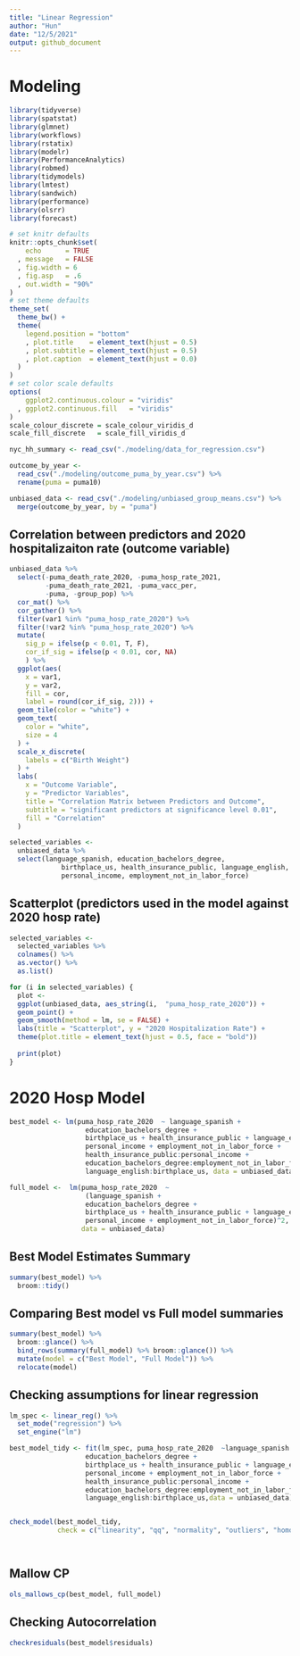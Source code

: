 ```yaml
---
title: "Linear Regression"
author: "Hun"
date: "12/5/2021"
output: github_document
---
```


# Modeling
```r
library(tidyverse)
library(spatstat)
library(glmnet)
library(workflows)
library(rstatix)
library(modelr)
library(PerformanceAnalytics)
library(robmed)
library(tidymodels)
library(lmtest)
library(sandwich)
library(performance)
library(olsrr)
library(forecast)
```

```r
# set knitr defaults
knitr::opts_chunk$set(
    echo      = TRUE
  , message   = FALSE
  , fig.width = 6
  , fig.asp   = .6
  , out.width = "90%"
)
# set theme defaults
theme_set(
  theme_bw() +
  theme(
    legend.position = "bottom"
    , plot.title    = element_text(hjust = 0.5)
    , plot.subtitle = element_text(hjust = 0.5)    
    , plot.caption  = element_text(hjust = 0.0)
  )
)
# set color scale defaults
options(
    ggplot2.continuous.colour = "viridis"
  , ggplot2.continuous.fill   = "viridis"
)
scale_colour_discrete = scale_colour_viridis_d
scale_fill_discrete   = scale_fill_viridis_d
```



```r
nyc_hh_summary <- read_csv("./modeling/data_for_regression.csv")

outcome_by_year <- 
  read_csv("./modeling/outcome_puma_by_year.csv") %>%
  rename(puma = puma10)

unbiased_data <- read_csv("./modeling/unbiased_group_means.csv") %>%
  merge(outcome_by_year, by = "puma")
```


## Correlation between predictors and 2020 hospitalizaiton rate (outcome variable)
```r
unbiased_data %>% 
  select(-puma_death_rate_2020, -puma_hosp_rate_2021, 
         -puma_death_rate_2021, -puma_vacc_per,
         -puma, -group_pop) %>%
  cor_mat() %>%
  cor_gather() %>%
  filter(var1 %in% "puma_hosp_rate_2020") %>%
  filter(!var2 %in% "puma_hosp_rate_2020") %>%
  mutate(
    sig_p = ifelse(p < 0.01, T, F),
    cor_if_sig = ifelse(p < 0.01, cor, NA)
    ) %>% 
  ggplot(aes(
    x = var1, 
    y = var2, 
    fill = cor,
    label = round(cor_if_sig, 2))) + 
  geom_tile(color = "white") +   
  geom_text(
    color = "white",
    size = 4
  ) + 
  scale_x_discrete(
    labels = c("Birth Weight")
  ) + 
  labs(
    x = "Outcome Variable",
    y = "Predictor Variables",
    title = "Correlation Matrix between Predictors and Outcome",
    subtitle = "significant predictors at significance level 0.01",
    fill = "Correlation"
  )
```


```r
selected_variables <-
  unbiased_data %>%
  select(language_spanish, education_bachelors_degree,
             birthplace_us, health_insurance_public, language_english,
             personal_income, employment_not_in_labor_force)
```


## Scatterplot (predictors used in the model against 2020 hosp rate)
```r
selected_variables <- 
  selected_variables %>%
  colnames() %>%
  as.vector() %>%
  as.list() 

for (i in selected_variables) {
  plot <-
  ggplot(unbiased_data, aes_string(i,  "puma_hosp_rate_2020")) + 
  geom_point() +
  geom_smooth(method = lm, se = FALSE) +
  labs(title = "Scatterplot", y = "2020 Hospitalization Rate") +
  theme(plot.title = element_text(hjust = 0.5, face = "bold"))
  
  print(plot) 
}
```


# 2020 Hosp Model
```r
best_model <- lm(puma_hosp_rate_2020  ~ language_spanish + 
                   education_bachelors_degree +
                   birthplace_us + health_insurance_public + language_english + 
                   personal_income + employment_not_in_labor_force +
                   health_insurance_public:personal_income +
                   education_bachelors_degree:employment_not_in_labor_force +
                   language_english:birthplace_us, data = unbiased_data)

full_model <-  lm(puma_hosp_rate_2020  ~ 
                   (language_spanish + 
                   education_bachelors_degree +
                   birthplace_us + health_insurance_public + language_english + 
                   personal_income + employment_not_in_labor_force)^2, 
                  data = unbiased_data)
```


## Best Model Estimates Summary
```r
summary(best_model) %>%
  broom::tidy()
```

## Comparing Best model vs Full model summaries 
```r
summary(best_model) %>% 
  broom::glance() %>%
  bind_rows(summary(full_model) %>% broom::glance()) %>%
  mutate(model = c("Best Model", "Full Model")) %>%
  relocate(model)
```


## Checking assumptions for linear regression
```r
lm_spec <- linear_reg() %>%
  set_mode("regression") %>%
  set_engine("lm")

best_model_tidy <- fit(lm_spec, puma_hosp_rate_2020  ~language_spanish + 
                   education_bachelors_degree +
                   birthplace_us + health_insurance_public + language_english + 
                   personal_income + employment_not_in_labor_force +
                   health_insurance_public:personal_income +
                   education_bachelors_degree:employment_not_in_labor_force +
                   language_english:birthplace_us,data = unbiased_data)


check_model(best_model_tidy, 
            check = c("linearity", "qq", "normality", "outliers", "homogeneity"))




```

## Mallow CP
```r
ols_mallows_cp(best_model, full_model)
```

## Checking Autocorrelation
```r
checkresiduals(best_model$residuals)
```



